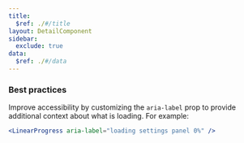 ```yaml
---
title:
  $ref: ./#/title
layout: DetailComponent
sidebar:
  exclude: true
data:
  $ref: ./#/data
---
```


### Best practices

Improve accessibility by customizing the `aria-label` prop to provide additional context about what is loading. For example:

```jsx
<LinearProgress aria-label="loading settings panel 0%" />
```

